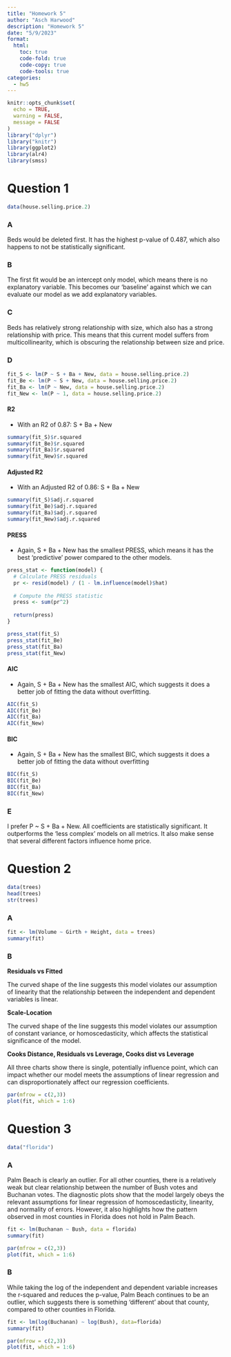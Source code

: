```yaml
---
title: "Homework 5"
author: "Asch Harwood"
description: "Homework 5"
date: "5/9/2023"
format:
  html:
    toc: true
    code-fold: true
    code-copy: true
    code-tools: true
categories:
  - hw5
---
```


```r
knitr::opts_chunk$set(
  echo = TRUE,
  warning = FALSE,
  message = FALSE
)
library("dplyr")
library("knitr")
library(ggplot2)
library(alr4)
library(smss)
```

# Question 1

```r
data(house.selling.price.2)
```

### A

Beds would be deleted first. It has the highest p-value of 0.487, which also happens to not be statistically significant.

### B

The first fit would be an intercept only model, which means there is no explanatory variable. This becomes our 'baseline' against which we can evaluate our model as we add explanatory variables.

### C

Beds has relatively strong relationship with size, which also has a strong relationship with price. This means that this current model suffers from multicollinearity, which is obscuring the relationship between size and price.

### D

```r
fit_S <- lm(P ~ S + Ba + New, data = house.selling.price.2)
fit_Be <- lm(P ~ S + New, data = house.selling.price.2)
fit_Ba <- lm(P ~ New, data = house.selling.price.2)
fit_New <- lm(P ~ 1, data = house.selling.price.2)
```

#### R2

-   With an R2 of 0.87: S + Ba + New

```r
summary(fit_S)$r.squared
summary(fit_Be)$r.squared
summary(fit_Ba)$r.squared
summary(fit_New)$r.squared
```

#### Adjusted R2

-   With an Adjusted R2 of 0.86: S + Ba + New

```r
summary(fit_S)$adj.r.squared
summary(fit_Be)$adj.r.squared
summary(fit_Ba)$adj.r.squared
summary(fit_New)$adj.r.squared
```

#### PRESS

-   Again, S + Ba + New has the smallest PRESS, which means it has the best 'predictive' power compared to the other models.

```r
press_stat <- function(model) {
  # Calculate PRESS residuals
  pr <- resid(model) / (1 - lm.influence(model)$hat)
  
  # Compute the PRESS statistic
  press <- sum(pr^2)
  
  return(press)
}
```

```r
press_stat(fit_S)
press_stat(fit_Be)
press_stat(fit_Ba)
press_stat(fit_New)
```

#### AIC

-   Again, S + Ba + New has the smallest AIC, which suggests it does a better job of fitting the data without overfitting.

```r
AIC(fit_S)
AIC(fit_Be)
AIC(fit_Ba)
AIC(fit_New)
```

#### BIC

-   Again, S + Ba + New has the smallest BIC, which suggests it does a better job of fitting the data without overfitting

```r
BIC(fit_S)
BIC(fit_Be)
BIC(fit_Ba)
BIC(fit_New)
```

### E

I prefer P \~ S + Ba + New. All coefficients are statistically significant. It outperforms the 'less complex' models on all metrics. It also make sense that several different factors influence home price.

# Question 2

```r
data(trees)
head(trees)
str(trees)
```

### A

```r
fit <- lm(Volume ~ Girth + Height, data = trees)
summary(fit)
```

### B

**Residuals vs Fitted**

The curved shape of the line suggests this model violates our assumption of linearity that the relationship between the independent and dependent variables is linear.

**Scale-Location**

The curved shape of the line suggests this model violates our assumption of constant variance, or homoscedasticity, which affects the statistical significance of the model.

**Cooks Distance, Residuals vs Leverage, Cooks dist vs Leverage**

All three charts show there is single, potentially influence point, which can impact whether our model meets the assumptions of linear regression and can disproportionately affect our regression coefficients.

```r
par(mfrow = c(2,3))
plot(fit, which = 1:6)
```

# Question 3

```r
data("florida")
```

### A

Palm Beach is clearly an outlier. For all other counties, there is a relatively weak but clear relationship between the number of Bush votes and Buchanan votes. The diagnostic plots show that the model largely obeys the relevant assumptions for linear regression of homoscedasticity, linearity, and normality of errors. However, it also highlights how the pattern observed in most counties in Florida does not hold in Palm Beach.

```r
fit <- lm(Buchanan ~ Bush, data = florida)
summary(fit)
```

```r
par(mfrow = c(2,3))
plot(fit, which = 1:6)
```

### B

While taking the log of the independent and dependent variable increases the r-squared and reduces the p-value, Palm Beach continues to be an outlier, which suggests there is something 'different' about that county, compared to other counties in Florida.

```r
fit <- lm(log(Buchanan) ~ log(Bush), data=florida)
summary(fit)
```

```r
par(mfrow = c(2,3))
plot(fit, which = 1:6)
```

